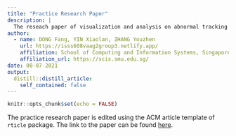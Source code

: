 ```yaml
---
title: "Practice Research Paper"
description: |
  The reseach paper of visualization and analysis on abnormal tracking and transactions.
author:
  - name: DONG Fang, YIN Xiaolan, ZHANG Youzhen
    url: https://isss608vaag2group3.netlify.app/
    affiliation: School of Computing and Information Systems, Singapore Management University
    affiliation_url: https://scis.smu.edu.sg/
date: 08-07-2021
output:
  distill::distill_article:
    self_contained: false
---
```



```r
knitr::opts_chunk$set(echo = FALSE)
```

The practice research paper is edited using the ACM article template of `rticle` package. The link to the paper can be found [here](https://github.com/VisualG2G3/VisualG2Group3/blob/master/Deliverables/ResearchPaper/ResearchPaper.pdf).

